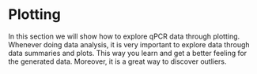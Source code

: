 # Plotting

In this section we will show how to explore qPCR data through plotting. 
Whenever doing data analysis, it is very important to explore data
through data summaries and plots. This way you learn and get a better
feeling for the generated data. Moreover, it is a great way
to discover outliers.

## 